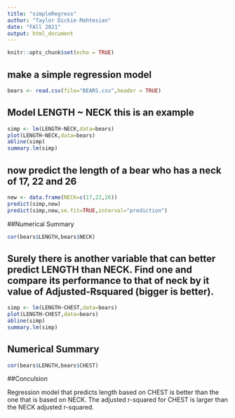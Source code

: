```yaml
---
title: "simpleRegress"
author: "Taylor Dickie-Mahtesian"
date: "FAll 2021"
output: html_document
---
```


```r
knitr::opts_chunk$set(echo = TRUE)
```

## make a simple regression model

```r
bears <- read.csv(file="BEARS.csv",header = TRUE)
```

## Model LENGTH ~ NECK  this is an example  

```r
simp <- lm(LENGTH~NECK,data=bears)
plot(LENGTH~NECK,data=bears)
abline(simp)
summary.lm(simp)
```

## now predict the length of a bear who has a neck of 17, 22 and 26


```r
new <- data.frame(NECK=c(17,22,26))
predict(simp,new)
predict(simp,new,se.fit=TRUE,interval="prediction")
```

##Numerical Summary

```r
cor(bears$LENGTH,bears$NECK)
```

## Surely there is another variable that can better predict LENGTH than NECK. Find one and compare its performance to that of neck by it value of Adjusted-Rsquared (bigger is better).


```r
simp <- lm(LENGTH~CHEST,data=bears)
plot(LENGTH~CHEST,data=bears)
abline(simp)
summary.lm(simp)
```
## Numerical Summary

```r
cor(bears$LENGTH,bears$CHEST)
```

##Conculsion

Regression model that predicts length based on CHEST is better than the one that is based on NECK. The adjusted r-squared for CHEST is larger than the NECK adjusted r-squared. 